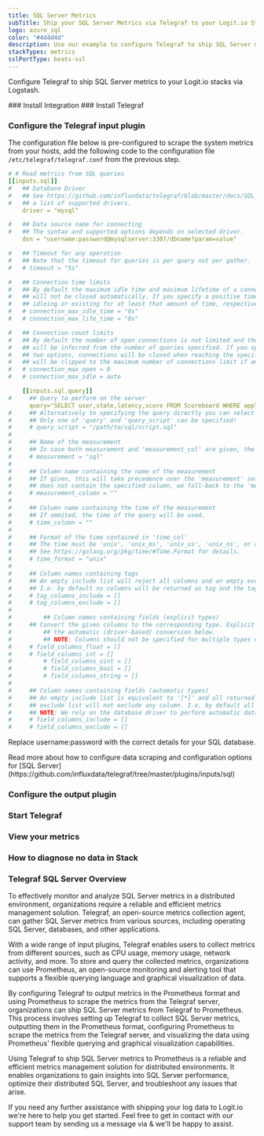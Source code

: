 ```yaml
---
title: SQL Server Metrics
subTitle: Ship your SQL Server Metrics via Telegraf to your Logit.io Stack
logo: azure_sql
color: "#4d4d4d"
description: Use our example to configure Telegraf to ship SQL Server metrics to your Logit.io stacks. Configure Telegraf to send SQL Server metrics to Logstash or Elastic.
stackTypes: metrics
sslPortType: beats-ssl
---
```


Configure Telegraf to ship SQL Server metrics to your Logit.io stacks via Logstash.

<Steps>
  ### Install Integration
  <InstallIntegration/>
  ### Install Telegraf

  <InstallTelegraf />

  ### Configure the Telegraf input plugin

  The configuration file below is pre-configured to scrape the system metrics from your hosts, add the following code to the configuration file `/etc/telegraf/telegraf.conf` from the previous step.

  ```yaml copy
  # # Read metrics from SQL queries
  [[inputs.sql]]
  #   ## Database Driver
  #   ## See https://github.com/influxdata/telegraf/blob/master/docs/SQL_DRIVERS_INPUT.md for
  #   ## a list of supported drivers.
      driver = "mysql"
  
  #   ## Data source name for connecting
  #   ## The syntax and supported options depends on selected driver.
      dsn = "username:password@mysqlserver:3307/dbname?param=value"
  
  #   ## Timeout for any operation
  #   ## Note that the timeout for queries is per query not per gather.
  #   # timeout = "5s"
  
  #   ## Connection time limits
  #   ## By default the maximum idle time and maximum lifetime of a connection is unlimited, i.e. the connections
  #   ## will not be closed automatically. If you specify a positive time, the connections will be closed after
  #   ## idleing or existing for at least that amount of time, respectively.
  #   # connection_max_idle_time = "0s"
  #   # connection_max_life_time = "0s"
  
  #   ## Connection count limits
  #   ## By default the number of open connections is not limited and the number of maximum idle connections
  #   ## will be inferred from the number of queries specified. If you specify a positive number for any of the
  #   ## two options, connections will be closed when reaching the specified limit. The number of idle connections
  #   ## will be clipped to the maximum number of connections limit if any.
  #   # connection_max_open = 0
  #   # connection_max_idle = auto
  
      [[inputs.sql.query]]
  #     ## Query to perform on the server
        query="SELECT user,state,latency,score FROM Scoreboard WHERE application > 0"
  #     ## Alternatively to specifying the query directly you can select a file here containing the SQL query.
  #     ## Only one of 'query' and 'query_script' can be specified!
  #     # query_script = "/path/to/sql/script.sql"
  #
  #     ## Name of the measurement
  #     ## In case both measurement and 'measurement_col' are given, the latter takes precedence.
  #     # measurement = "sql"
  #
  #     ## Column name containing the name of the measurement
  #     ## If given, this will take precedence over the 'measurement' setting. In case a query result
  #     ## does not contain the specified column, we fall-back to the 'measurement' setting.
  #     # measurement_column = ""
  #
  #     ## Column name containing the time of the measurement
  #     ## If ommited, the time of the query will be used.
  #     # time_column = ""
  #
  #     ## Format of the time contained in 'time_col'
  #     ## The time must be 'unix', 'unix_ms', 'unix_us', 'unix_ns', or a golang time format.
  #     ## See https://golang.org/pkg/time/#Time.Format for details.
  #     # time_format = "unix"
  #
  #     ## Column names containing tags
  #     ## An empty include list will reject all columns and an empty exclude list will not exclude any column.
  #     ## I.e. by default no columns will be returned as tag and the tags are empty.
  #     # tag_columns_include = []
  #     # tag_columns_exclude = []
  #
  # 		## Column names containing fields (explicit types)
  #     ## Convert the given columns to the corresponding type. Explicit type conversions take precedence over
  # 		## the automatic (driver-based) conversion below.
  # 		## NOTE: Columns should not be specified for multiple types or the resulting type is undefined.
  #     # field_columns_float = []
  #     # field_columns_int = []
  # 		# field_columns_uint = []
  # 		# field_columns_bool = []
  # 		# field_columns_string = []
  #
  #     ## Column names containing fields (automatic types)
  #     ## An empty include list is equivalent to '[*]' and all returned columns will be accepted. An empty
  #     ## exclude list will not exclude any column. I.e. by default all columns will be returned as fields.
  #     ## NOTE: We rely on the database driver to perform automatic datatype conversion.
  #     # field_columns_include = []
  #     # field_columns_exclude = []
  ```

  Replace username:password with the correct details for your SQL database.

  <Callout type="info">
    Read more about how to configure data scraping and configuration options for [SQL Server](https://github.com/influxdata/telegraf/tree/master/plugins/inputs/sql)
  </Callout>

  ### Configure the output plugin

  <TelegrafOutputPlugin />

  ### Start Telegraf

  <StartTelegraf />

  ### View your metrics
  <LaunchStack source="SQL_Server_Metrics_via_Telegraf" utmMedium="metrics" utmCampaign="telegraf-SQLServer-metrics" />

  ### How to diagnose no data in Stack

  <DiagnoseNoData />

</Steps>

### Telegraf SQL Server Overview

To effectively monitor and analyze SQL Server metrics in a distributed environment, organizations require a 
reliable and efficient metrics management solution. Telegraf, an open-source metrics collection agent, 
can gather SQL Server metrics from various sources, including operating SQL Server, databases, and other applications.

With a wide range of input plugins, Telegraf enables users to collect metrics from different sources, 
such as CPU usage, memory usage, network activity, and more. To store and query the collected metrics, 
organizations can use Prometheus, an open-source monitoring and alerting tool that supports a flexible 
querying language and graphical visualization of data.

By configuring Telegraf to output metrics in the Prometheus format and using Prometheus to scrape the 
metrics from the Telegraf server, organizations can ship SQL Server metrics from Telegraf to Prometheus. 
This process involves setting up Telegraf to collect SQL Server metrics, outputting them in the Prometheus format, 
configuring Prometheus to scrape the metrics from the Telegraf server, and visualizing the data 
using Prometheus' flexible querying and graphical visualization capabilities.

Using Telegraf to ship SQL Server metrics to Prometheus is a reliable and efficient metrics management 
solution for distributed environments. It enables organizations to gain insights into SQL Server performance, 
optimize their distributed SQL Server, and troubleshoot any issues that arise.

If you need any further assistance with shipping your log data to Logit.io we're here to help you get started. 
Feel free to get in contact with our support team by sending us a message via <IntercomButton text="live chat" /> 
& we'll be happy to assist.